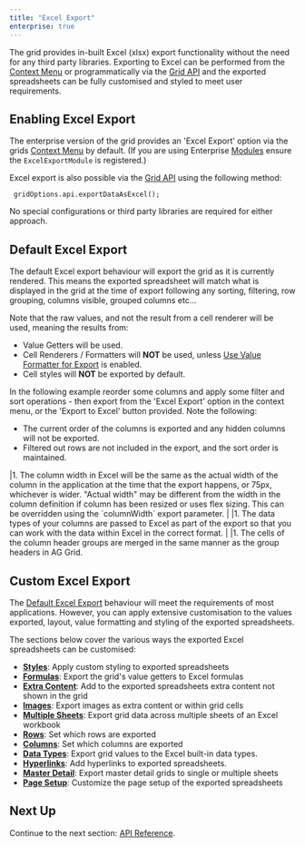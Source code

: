 ```yaml
---
title: "Excel Export"
enterprise: true
---
```


The grid provides in-built Excel (xlsx) export functionality without the need for any third party libraries. Exporting to 
Excel can be performed from the [Context Menu](../context-menu/) or programmatically via the [Grid API](../grid-api/) and 
the exported spreadsheets can be fully customised and styled to meet user requirements.

<image-caption src="excel-export/resources/excel-export-context-menu.png" alt="Excel Export" maxWidth="48rem" constrained="true" centered="true"></image-caption>

## Enabling Excel Export

The enterprise version of the grid provides an 'Excel Export' option via the grids [Context Menu](../context-menu/) by default. (If you are using Enterprise [Modules](../modules/) ensure the `ExcelExportModule` is registered.)

Excel export is also possible via the [Grid API](../grid-api/) using the following method: 

```
 gridOptions.api.exportDataAsExcel();
```

No special configurations or third party libraries are required for either approach.

## Default Excel Export

The default Excel export behaviour will export the grid as it is currently rendered. This means the exported spreadsheet will match what is displayed in the grid at the time of export following any sorting, filtering, row grouping, columns visible, grouped columns etc...

Note that the raw values, and not the result from a cell renderer will be used, meaning the results from:

- Value Getters will be used. 
- Cell Renderers / Formatters will **NOT** be used, unless [Use Value Formatter for Export](/value-formatters/#use-value-formatter-for-export) is enabled.
- Cell styles will **NOT** be exported by default. 

In the following example reorder some columns and apply some filter and sort operations - then export from the 'Excel Export' option 
in the context menu, or the 'Export to Excel' button provided. Note the following:

- The current order of the columns is exported and any hidden columns will not be exported.
- Filtered out rows are not included in the export, and the sort order is maintained.

<GridExampleRunner title='Default Excel Export' name='excel-default-export' type='generated' options='{ "enterprise": true, "modules": ["clientside", "csv", "excel", "menu"], "exampleHeight": 600 }'></GridExampleRunner>

<note>
|1. The column width in Excel will be the same as the actual width of the column in the application at the time that the export happens, or 75px, whichever is wider. "Actual width" may be different from the width in the column definition if column has been resized or uses flex sizing. This can be overridden using the `columnWidth` export parameter.
|
|1. The data types of your columns are passed to Excel as part of the export so that you can work with the data within Excel in the correct format.
|
|1. The cells of the column header groups are merged in the same manner as the group headers in AG Grid.
</note>

## Custom Excel Export 

The [Default Excel Export](../excel-export/#default-excel-export) behaviour will meet the requirements of most applications. However, you can apply extensive customisation to the values exported, layout, value formatting and styling of the exported spreadsheets.

The sections below cover the various ways the exported Excel spreadsheets can be customised:

- **[Styles](../excel-export-styles/)**: Apply custom styling to exported spreadsheets
- **[Formulas](../excel-export-formulas/)**: Export the grid's value getters to Excel formulas
- **[Extra Content](../excel-export-extra-content/)**: Add to the exported spreadsheets extra content not shown in the grid
- **[Images](../excel-export-images/)**: Export images as extra content or within grid cells
- **[Multiple Sheets](../excel-export-multiple-sheets/)**: Export grid data across multiple sheets of an Excel workbook
- **[Rows](../excel-export-rows/)**: Set which rows are exported
- **[Columns](../excel-export-columns/)**: Set which columns are exported
- **[Data Types](../excel-export-data-types/)**:  Export grid values to the Excel built-in data types.
- **[Hyperlinks](../excel-export-hyperlinks/)**: Add hyperlinks to exported spreadsheets.
- **[Master Detail](../excel-export-master-detail/)**: Export master detail grids to single or multiple sheets
- **[Page Setup](../excel-export-page-setup/)**: Customize the page setup of the exported spreadsheets

## Next Up

Continue to the next section: [API Reference](../excel-export-api/).
